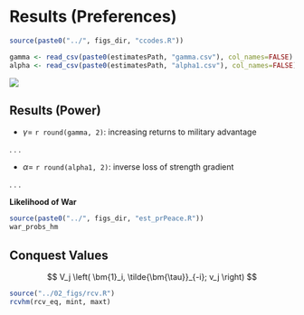 # Results (Preferences) {id="results"}

```r

source(paste0("../", figs_dir, "ccodes.R"))

gamma <- read_csv(paste0(estimatesPath, "gamma.csv"), col_names=FALSE) %>% pull(.)
alpha <- read_csv(paste0(estimatesPath, "alpha1.csv"), col_names=FALSE) %>% pull(.)

```

![](`r paste0(figs_dir, v_est_table_path)`)

## Results (Power)

- $\gamma =$ `r round(gamma, 2)`: increasing returns to military advantage

. . . 

- $\alpha =$ `r round(alpha1, 2)`: inverse loss of strength gradient

. . . 

**Likelihood of War**

```r

source(paste0("../", figs_dir, "est_prPeace.R"))
war_probs_hm

```

## Conquest Values

$$
V_j \left( \bm{1}_i, \tilde{\bm{\tau}}_{-i}; v_j \right)
$$

```r

source("../02_figs/rcv.R")
rcvhm(rcv_eq, mint, maxt)

```